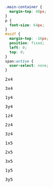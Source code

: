 ```css
.main-container {
  margin-top: 48px;
}
p {
  font-size: 64px;
}
#asdf {
  margin-top: -16px;
  position: fixed;
  left: 0;
  top: 0;
}
span:active {
  user-select: none;
}
```

<script src="./Tangle.js"></script>
<link rel="stylesheet" href="TangleKit/TangleKit.css" type="text/css">
<script type="text/javascript" src="TangleKit/mootools.js"></script>
<script type="text/javascript" src="TangleKit/sprintf.js"></script>
<script type="text/javascript" src="TangleKit/BVTouchable.js"></script>
<script type="text/javascript" src="TangleKit/TangleKit.js"></script>
<script>
  let comboExists = (curr, combos) => {
    curr = JSON.stringify(curr);
    for (let combo of combos) {
      if (curr == JSON.stringify(combo)) return true;
    }
    return false;
  }

  Tangle.classes.Iterate = {
    initialize: function(element, options, tangle, variable) {
      element.addEvent("click", (event) => {
        let choices = tangle.getValue("choices");
        let combos = tangle.getValue("combos");
        let keys = Object.keys(choices);
        let curr = {}
        for (let key of keys) {
          curr[key] = tangle.getValue(key)
        }
        let it = 0;
        do {
          if (options.i === choices[variable].length-1)
            options.i = 0;
          else
            options.i++;
          curr[variable] = choices[variable][options.i];
        } while (!(comboExists(curr, combos)) && it++ < 4);
        tangle.setValue(variable, choices[variable][options.i]);
      })
    },
    update: function(element, value) {
      element.textContent = value;
    }
  }

  function setup() {
    <!-- depending on implementation, i think i might have to create the <span class="Iterate"> here, since it's kind of hard-coded right now. -->
    <!-- if i were to do this, i also have to do the this.data stuff here. -->
    var t = new Tangle(
      document.getElementById("asdf"),
      {
        initialize: function() {
          const pre = document.querySelectorAll("pre.multiverse");
          this.choices = {};
          this.combos = [];
          for (let e of pre) {
            let paramOption = {};
            for (let className of e.classList) {
              if (className.includes("---")) {
                let split = className.split("---");
                paramOption[split[0]] = split[1];
                if (split[0] in this.choices) this.choices[split[0]].add(split[1]);
                else this.choices[split[0]] = new Set([split[1]]);
              }
            }
            this.combos.push(paramOption);
          }
          this.combos = new Set(this.combos);
          this.keys = Object.keys(this.choices);
          for (let k of this.keys) {
            this.choices[k] = [...this.choices[k]];
            this[k] = this.choices[k][0];
          }
        },
        update: function() {
        }
      }
    )
  }
  document.body.onload = setup;
</script>


<p id="asdf">
  <span class="Iterate" data-var="a" data-i=0></span>
  <span class="Iterate" data-var="b" data-i=0></span>
  <span class="Iterate" data-var="c" data-i=0></span>
</p>
<div id="insert"></div>

<!-- ∄(a==2 <=> b==y), ((c==4 && a==1) <=> b==x), (b==z <=> c==5)  -->
<pre class='multiverse a---2 b---x c---4'>2x4</pre>
<pre class='multiverse a---3 b---x c---4'>3x4</pre>
<pre class='multiverse a---1 b---y c---4'>1y4</pre>
<pre class='multiverse a---3 b---y c---4'>3y4</pre>
<pre class='multiverse a---1 b---z c---4'>1z4</pre>
<pre class='multiverse a---2 b---z c---4'>2z4</pre>
<pre class='multiverse a---3 b---z c---4'>3z4</pre>
<pre class='multiverse a---1 b---x c---5'>1x5</pre>
<pre class='multiverse a---2 b---x c---5'>2x5</pre>
<pre class='multiverse a---3 b---x c---5'>3x5</pre>
<pre class='multiverse a---1 b---y c---5'>1y5</pre>
<pre class='multiverse a---3 b---y c---5'>3y5</pre>